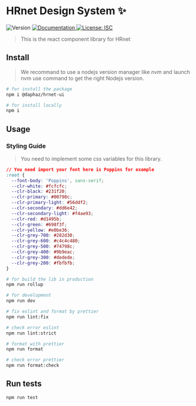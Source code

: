 
<Meta title='Welcome/Introduction' />

# HRnet Design System ✨

<p
  style={{
    display: 'flex',
    flexWrap: 'wrap',
    width: '100%',
    gap: 6,
  }}
>
  <img alt='Version' src='https://badge.fury.io/js/@daphaz%2Fhrnet-ui.svg' />
  <a href='in progress' target='_blank'>
    <img
      alt='Documentation'
      src='https://img.shields.io/badge/documentation-yes-brightgreen.svg'
    />
  </a>
  <a href='#' target='_blank'>
    <img
      alt='License: ISC'
      src='https://img.shields.io/badge/License-ISC-yellow.svg'
    />
  </a>
</p>

> This is the react component library for HRnet

## Install

> We recommand to use a nodejs version manager like _nvm_ and launch nvm use command to get the right Nodejs version.

```sh
# for install the package
npm i @daphaz/hrnet-ui

# for install locally
npm i
```

## Usage

### Styling Guide

> You need to implement some css variables for this library.

```css
// You need import your font here is Poppins for example
:root {
  --font-body: 'Poppins', sans-serif;
  --clr-white: #fcfcfc;
  --clr-black: #231f20;
  --clr-primary: #00798c;
  --clr-primary-light: #56ddf2;
  --clr-secondary: #dd6e42;
  --clr-secondary-light: #f4ae93;
  --clr-red: #d1495b;
  --clr-green: #698f3f;
  --clr-yellow: #e0be36;
  --clr-grey-700: #282d30;
  --clr-grey-600: #c4c4c480;
  --clr-grey-500: #74798c;
  --clr-grey-400: #9b9eac;
  --clr-grey-300: #dedede;
  --clr-grey-200: #fbfbfb;
}
```

```sh
# for build the lib in production
npm run rollup

# for development
npm run dev

# fix eslint and format by prettier
npm run lint:fix

# check error eslint
npm run lint:strict

# format with prettier
npm run format

# check error prettier
npm run format:check
```

## Run tests

```sh
npm run test
```
